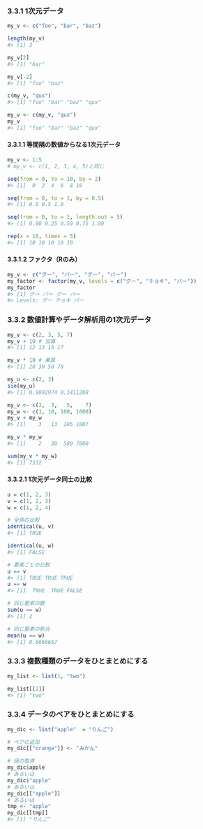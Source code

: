 ### 3.3.1 1次元データ

```r
my_v <- c("foo", "bar", "baz")
```

```r
length(my_v)
#> [1] 3
```

```r
my_v[2]
#> [1] "bar"
```

```r
my_v[-2]
#> [1] "foo" "baz"
```

```r
c(my_v, "qux")
#> [1] "foo" "bar" "baz" "qux"
```

```r
my_v <- c(my_v, "qux")
my_v
#> [1] "foo" "bar" "baz" "qux"
```

#### 3.3.1.1 等間隔の数値からなる1次元データ

```r
my_v <- 1:5
# my_v <- c(1, 2, 3, 4, 5)と同じ
```

```r
seq(from = 0, to = 10, by = 2)
#> [1]  0  2  4  6  8 10
```

```r
seq(from = 0, to = 1, by = 0.5)
#> [1] 0.0 0.5 1.0
```

```r
seq(from = 0, to = 1, length.out = 5)
#> [1] 0.00 0.25 0.50 0.75 1.00
```

```r
rep(x = 10, times = 5)
#> [1] 10 10 10 10 10
```

#### 3.3.1.2 ファクタ（Rのみ）

```r
my_v <- c("グー", "パー", "グー", "パー")
my_factor <- factor(my_v, levels = c("グー", "チョキ", "パー"))
my_factor
#> [1] グー パー グー パー
#> Levels: グー チョキ パー
```

### 3.3.2 数値計算やデータ解析用の1次元データ

```r
my_v <- c(2, 3, 5, 7)
my_v + 10 # 加算
#> [1] 12 13 15 17

my_v * 10 # 乗算
#> [1] 20 30 50 70
```

```r
my_u <- c(2, 3)
sin(my_u)
#> [1] 0.9092974 0.1411200
```

```r
my_v <- c(2,  3,   5,    7)
my_w <- c(1, 10, 100, 1000)
my_v + my_w
#> [1]    3   13  105 1007

my_v * my_w
#> [1]    2   30  500 7000
```

```r
sum(my_v * my_w)
#> [1] 7532
```

#### 3.3.2.1 1次元データ同士の比較

```r
u = c(1, 2, 3)
v = c(1, 2, 3)
w = c(1, 2, 4)

# 全体の比較
identical(u, v)
#> [1] TRUE

identical(u, w)
#> [1] FALSE

# 要素ごとの比較
u == v
#> [1] TRUE TRUE TRUE
u == w
#> [1]  TRUE  TRUE FALSE
```

```r
# 同じ要素の数
sum(u == w)
#> [1] 2

# 同じ要素の割合
mean(u == w)
#> [1] 0.6666667
```

### 3.3.3 複数種類のデータをひとまとめにする

```r
my_list <- list(1, "two")
```

```r
my_list[[2]]
#> [1] "two"
```

### 3.3.4 データのペアをひとまとめにする

```r
my_dic <- list("apple"  = "りんご")
```

```r
# ペアの追加
my_dic[["orange"]] <- "みかん"

# 値の取得
my_dic$apple
# あるいは
my_dic$"apple"
# あるいは
my_dic[["apple"]]
# あるいは
tmp <- "apple"
my_dic[[tmp]]
#> [1] "りんご"
```

